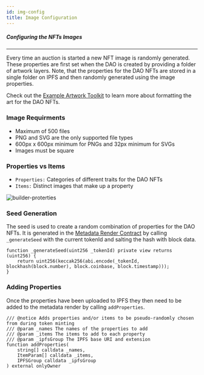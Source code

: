 ```yaml
---
id: img-config
title: Image Configuration
---
```




##### Configuring the NFTs Images
---

Every time an auction is started a new NFT image is randomly generated.
These properties are first set when the DAO is created by providing a folder of artwork layers.
Note, that the properties for the DAO NFTs are stored in a single folder on IPFS and then randomly generated using the image properties.

Check out the [Example Artwork Toolkit](https://www.figma.com/community/file/1166768320345172833) to learn more about formatting the art for the DAO NFTs.

### Image Requirments
- Maximum of 500 files
- PNG and SVG are the only supported file types
- 600px x 600px minimum for PNGs and 32px minimum for SVGs
- Images must be square

### Properties vs Items
- `Properties:` Categories of different traits for the DAO NFTs 
- `Items:` Distinct images that make up a property

<img class="guide-photos" src={builderProperties} alt="builder-proterties"/>

<br/> 

### Seed Generation
The seed is used to create a random combination of properties for the DAO NFTs.
It is generated in the [Metadata Render Contract](https://github.com/ourzora/nouns-protocol/blob/main/src/token/metadata/MetadataRenderer.sol#L279) by calling `_generateSeed` with the current tokenId and salting the hash with block data.

```
function _generateSeed(uint256 _tokenId) private view returns (uint256) {
    return uint256(keccak256(abi.encode(_tokenId, blockhash(block.number), block.coinbase, block.timestamp)));
}
```

### Adding Properties
Once the properties have been uploaded to IPFS they then need to be added to the metadata render by calling `addProperties`.
```
/// @notice Adds properties and/or items to be pseudo-randomly chosen from during token minting
/// @param _names The names of the properties to add
/// @param _items The items to add to each property
/// @param _ipfsGroup The IPFS base URI and extension
function addProperties(
    string[] calldata _names,
    ItemParam[] calldata _items,
    IPFSGroup calldata _ipfsGroup
) external onlyOwner
```
